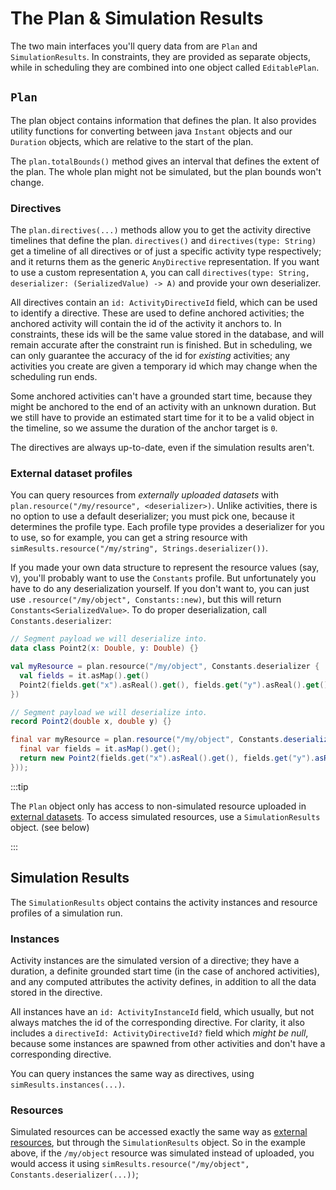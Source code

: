 
# The Plan & Simulation Results

The two main interfaces you'll query data from are `Plan` and `SimulationResults`. In constraints, they are provided as
separate objects, while in scheduling they are combined into one object called `EditablePlan`.

## `Plan`

The plan object contains information that defines the plan. It also provides utility functions for converting between
java `Instant` objects and our `Duration` objects, which are relative to the start of the plan.

The `plan.totalBounds()` method gives an interval that defines the extent of the plan. The whole plan might not be simulated,
but the plan bounds won't change.

### Directives

The `plan.directives(...)` methods allow you to get the activity directive timelines that define the plan.
`directives()` and `directives(type: String)` get a timeline of all directives or of just a specific activity type respectively;
and it returns them as the generic `AnyDirective` representation. If you want to use a custom representation `A`, you can call
`directives(type: String, deserializer: (SerializedValue) -> A)` and provide your own deserializer.

All directives contain an `id: ActivityDirectiveId` field, which can be used to identify a directive. These are used to
define anchored activities; the anchored activity will contain the id of the activity it anchors to. In constraints,
these ids will be the same value stored in the database, and will remain accurate after the constraint run is finished.
But in scheduling, we can only guarantee the accuracy of the id for *existing* activities; any activities you create are
given a temporary id which may change when the scheduling run ends.

Some anchored activities can't have a grounded start time, because they might be anchored to the end of an activity with
an unknown duration. But we still have to provide an estimated start time for it to be a valid object in the timeline,
so we assume the duration of the anchor target is `0`.

The directives are always up-to-date, even if the simulation results aren't.

### External dataset profiles

You can query resources from *externally uploaded datasets* with `plan.resource("/my/resource", <deserializer>)`.
Unlike activities, there is no option
to use a default deserializer; you must pick one, because it determines the profile type. Each profile type provides a
deserializer for you to use, so for example, you can get a string resource with `simResults.resource("/my/string", Strings.deserializer())`.

If you made your own data structure to represent the resource values (say, `V`), you'll probably want to use the `Constants` profile.
But unfortunately you have to do any deserialization yourself. If you don't want to, you can just use `.resource("/my/object", Constants::new)`,
but this will return `Constants<SerializedValue>`. To do proper deserialization, call `Constants.deserializer`:

<Tabs groupId="lang">
<TabItem value="kt" label="Kotlin">

```kotlin
// Segment payload we will deserialize into.
data class Point2(x: Double, y: Double) {}

val myResource = plan.resource("/my/object", Constants.deserializer {
  val fields = it.asMap().get()
  Point2(fields.get("x").asReal().get(), fields.get("y").asReal().get())
})
```

</TabItem>
<TabItem value="java" label="Java">

```java
// Segment payload we will deserialize into.
record Point2(double x, double y) {}

final var myResource = plan.resource("/my/object", Constants.deserializer($ -> {
  final var fields = it.asMap().get();
  return new Point2(fields.get("x").asReal().get(), fields.get("y").asReal().get());
}));
```

</TabItem>
</Tabs>

:::tip

The `Plan` object only has access to non-simulated resource uploaded in [external datasets](../../../planning/external-datasets).
To access simulated resources, use a `SimulationResults` object. (see below)

:::

## Simulation Results

The `SimulationResults` object contains the activity instances and resource profiles of a simulation run.

### Instances

Activity instances are the simulated version of a directive; they have a duration, a definite grounded start time
(in the case of anchored activities), and any computed attributes the activity defines, in addition to all the data
stored in the directive.

All instances have an `id: ActivityInstanceId` field, which usually, but not always matches the id of the corresponding
directive. For clarity, it also includes a `directiveId: ActivityDirectiveId?` field which *might be null*, because some
instances are spawned from other activities and don't have a corresponding directive.

You can query instances the same way as directives, using `simResults.instances(...)`.

### Resources

Simulated resources can be accessed exactly the same way as [external resources](#external-dataset-profiles), but through the `SimulationResults` object.
So in the example above, if the `/my/object` resource was simulated instead of uploaded,
you would access it using `simResults.resource("/my/object", Constants.deserializer(...))`;
